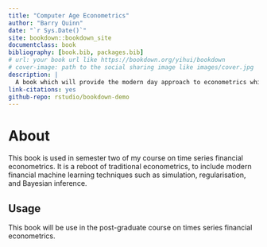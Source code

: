```yaml
--- 
title: "Computer Age Econometrics"
author: "Barry Quinn"
date: "`r Sys.Date()`"
site: bookdown::bookdown_site
documentclass: book
bibliography: [book.bib, packages.bib]
# url: your book url like https://bookdown.org/yihui/bookdown
# cover-image: path to the social sharing image like images/cover.jpg
description: |
  A book which will provide the modern day approach to econometrics which is a blend of traditional econometrics, finanical machine learning and computer age statistical inference.
link-citations: yes
github-repo: rstudio/bookdown-demo
---
```


# About

This book is used in semester two of my course on time series financial econometrics. It is a reboot of traditional econometrics, to include modern financial machine learning techniques such as simulation, regularisation, and Bayesian inference.

## Usage 

This book will be use in the post-graduate course on times series financial econometrics. 
